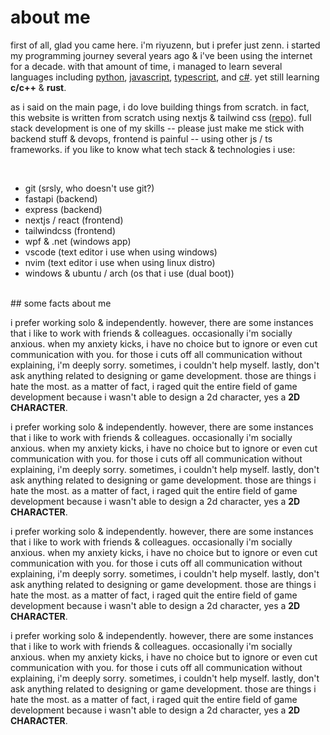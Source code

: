 # about me

first of all, glad you came here. i'm riyuzenn, but i prefer just zenn. i started my programming journey several years ago & i've been using the internet for a decade. with that amount of time, i managed to learn several languages including 
<a className="text-white" href="">python</a>, <a className="text-white" href="">javascript</a>, <a className="text-white" href="">typescript</a>, and <a className="text-white" href="">c#</a>.
yet still learning <b>c/c++</b> & <b>rust</b>. 
<br />

as i said on the main page, i do love building things from scratch. in fact, this website is written from scratch using nextjs
& tailwind css (<a className="text-white" target="_blank" href="https://github.com/riyuzenn/zenn">repo</a>). full stack development is one of
my skills -- please just make me stick with backend stuff & devops, frontend is painful -- using other js / ts frameworks. if you like to know what tech stack & technologies i use:

<br />

- git (srsly, who doesn't use git?)
- fastapi (backend)
- express (backend)
- nextjs / react (frontend)
- tailwindcss (frontend)
- wpf & .net (windows app)
- vscode (text editor i use when using windows)
- nvim (text editor i use when using linux distro)
- windows & ubuntu / arch (os that i use (dual boot))

<br />
## some facts about me

i prefer working solo & independently. however, there are some instances that i like to work with friends & colleagues.
occasionally i'm socially anxious. when my anxiety kicks, i have no choice but to ignore or even cut communication with you. 
for those i cuts off all communication without explaining, i'm deeply sorry. sometimes, i couldn't help myself. lastly, don't
ask anything related to designing or game development. those are things i hate the most. as a matter of fact, i raged quit the entire field
of game development because i wasn't able to design a 2d character, yes a <b>2D CHARACTER</b>.

i prefer working solo & independently. however, there are some instances that i like to work with friends & colleagues.
occasionally i'm socially anxious. when my anxiety kicks, i have no choice but to ignore or even cut communication with you. 
for those i cuts off all communication without explaining, i'm deeply sorry. sometimes, i couldn't help myself. lastly, don't
ask anything related to designing or game development. those are things i hate the most. as a matter of fact, i raged quit the entire field
of game development because i wasn't able to design a 2d character, yes a <b>2D CHARACTER</b>.

i prefer working solo & independently. however, there are some instances that i like to work with friends & colleagues.
occasionally i'm socially anxious. when my anxiety kicks, i have no choice but to ignore or even cut communication with you. 
for those i cuts off all communication without explaining, i'm deeply sorry. sometimes, i couldn't help myself. lastly, don't
ask anything related to designing or game development. those are things i hate the most. as a matter of fact, i raged quit the entire field
of game development because i wasn't able to design a 2d character, yes a <b>2D CHARACTER</b>.

i prefer working solo & independently. however, there are some instances that i like to work with friends & colleagues.
occasionally i'm socially anxious. when my anxiety kicks, i have no choice but to ignore or even cut communication with you. 
for those i cuts off all communication without explaining, i'm deeply sorry. sometimes, i couldn't help myself. lastly, don't
ask anything related to designing or game development. those are things i hate the most. as a matter of fact, i raged quit the entire field
of game development because i wasn't able to design a 2d character, yes a <b>2D CHARACTER</b>.